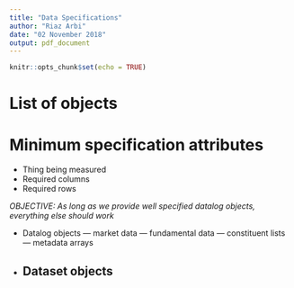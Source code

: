 ```yaml
---
title: "Data Specifications"
author: "Riaz Arbi"
date: "02 November 2018"
output: pdf_document
---
```


```r
knitr::opts_chunk$set(echo = TRUE)
```

# List of objects
# Minimum specification attributes
- Thing being measured
- Required columns
- Required rows

*OBJECTIVE: As long as we provide well specified datalog objects, everything else should work*

- Datalog objects
--- market data
--- fundamental data
--- constituent lists
--- metadata arrays
- Dataset objects
---

